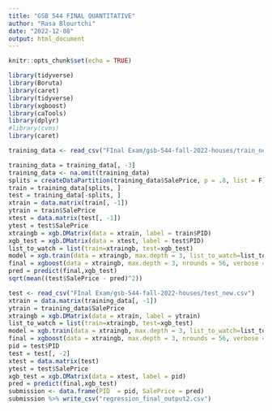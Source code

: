 ```yaml
---
title: "GSB 544 FINAL QUANTITATIVE"
author: "Rasa Blourtchi"
date: "2022-12-08"
output: html_document
---
```


```r
knitr::opts_chunk$set(echo = TRUE)
```

```r
library(tidyverse)
library(Boruta)
library(caret)
library(tidyverse)
library(xgboost)
library(caTools)
library(dplyr)
#library(cvms)
library(caret)

training_data <- read_csv("FInal Exam/gsb-544-fall-2022-houses/train_new.csv")

```



```r
training_data = training_data[, -3]
training_data <- na.omit(training_data)
splits = createDataPartition(training_data$SalePrice, p = .8, list = F)
train = training_data[splits, ]
test = training_data[-splits, ]
xtrain = data.matrix(train[, -1])
ytrain = train$SalePrice
xtest = data.matrix(test[, -1])
ytest = test$SalePrice
xtraingb = xgb.DMatrix(data = xtrain, label = train$PID)
xgb_test = xgb.DMatrix(data = xtest, label = test$PID)
list_to_watch = list(train=xtraingb, test=xgb_test)
model = xgb.train(data = xtraingb, max.depth = 3, list_to_watch=list_to_watch, nrounds = 70)
final = xgboost(data = xtraingb, max.depth = 3, nrounds = 56, verbose = 0)
pred = predict(final,xgb_test) 
sqrt(mean((test$SalePrice - pred)^2))
```


```r
test <- read_csv("FInal Exam/gsb-544-fall-2022-houses/test_new.csv")
xtrain = data.matrix(training_data[, -1])
ytrain = training_data$SalePrice
xtraingb = xgb.DMatrix(data = xtrain, label = ytrain)
list_to_watch = list(train=xtraingb, test=xgb_test)
model = xgb.train(data = xtraingb, max.depth = 3, list_to_watch=list_to_watch, nrounds = 70)
final = xgboost(data = xtraingb, max.depth = 3, nrounds = 56, verbose = 0)
pid = test$PID
test = test[, -2]
xtest = data.matrix(test)
ytest = test$SalePrice 
xgb_test = xgb.DMatrix(data = xtest, label = pid)
pred = predict(final,xgb_test)
submission <- data.frame(PID  = pid, SalePrice = pred)
submission %>% write_csv("regression_final_output2.csv")
```

